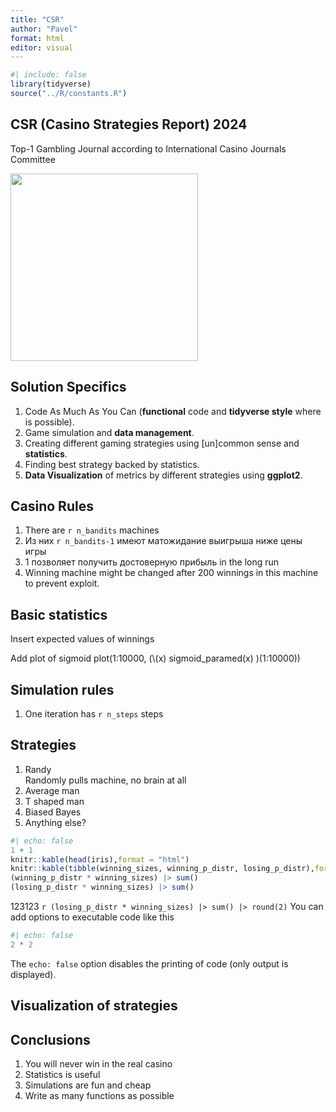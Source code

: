 ```yaml
---
title: "CSR"
author: "Pavel"
format: html
editor: visual
---
```


```r
#| include: false
library(tidyverse)
source("../R/constants.R")
```

## CSR (Casino Strategies Report) 2024

Top-1 Gambling Journal according to International Casino Journals Committee

![](pics/ocean.jpeg){fig-align="center" width="300"}

## Solution Specifics

1.  Code As Much As You Can (**functional** code and **tidyverse style** where is possible).
2.  Game simulation and **data management**.
3.  Creating different gaming strategies using \[un\]common sense and **statistics**.
4.  Finding best strategy backed by statistics.
5.  **Data Visualization** of metrics by different strategies using **ggplot2**.

## Casino Rules

1.  There are `r n_bandits` machines
2.  Из них `r n_bandits-1` имеют матожидание выигрыша ниже цены игры
3.  1 позволяет получить достоверную прибыль in the long run
4.  Winning machine might be changed after 200 winnings in this machine to prevent exploit.

## Basic statistics

Insert expected values of winnings

Add plot of sigmoid
plot(1:10000, (\\(x) sigmoid_paramed(x) )(1:10000))

## Simulation rules

1.  One iteration has `r n_steps` steps

## Strategies

1.  Randy\
    Randomly pulls machine, no brain at all
2.  Average man
3.  T shaped man
4.  Biased Bayes
5.  Anything else?

```r
#| echo: false
1 + 1
knitr::kable(head(iris),format = "html")
knitr::kable(tibble(winning_sizes, winning_p_distr, losing_p_distr),format = "html")
(winning_p_distr * winning_sizes) |> sum()
(losing_p_distr * winning_sizes) |> sum()
```

123123 `r (losing_p_distr * winning_sizes) |> sum() |> round(2)` You can add options to executable code like this

```r
#| echo: false
2 * 2
```

The `echo: false` option disables the printing of code (only output is displayed).

## Visualization of strategies

## Conclusions

1.  You will never win in the real casino
2.  Statistics is useful
3.  Simulations are fun and cheap
4.  Write as many functions as possible

